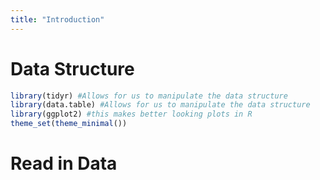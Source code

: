 ---
title: "Introduction"
---


# Data Structure

```{r}
library(tidyr) #Allows for us to manipulate the data structure
library(data.table) #Allows for us to manipulate the data structure
library(ggplot2) #this makes better looking plots in R
theme_set(theme_minimal())
```

# Read in Data